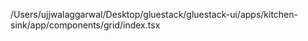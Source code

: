 /Users/ujjwalaggarwal/Desktop/gluestack/gluestack-ui/apps/kitchen-sink/app/components/grid/index.tsx